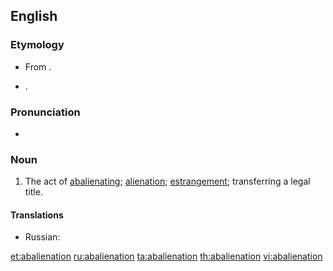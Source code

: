 {{also|abaliénation}}
==English==

===Etymology===
* From {{etyl|la}} {{term|abalienatio}}.
* {{suffix|abalienate|ion}}.

===Pronunciation===
* {{a|US}} {{IPA|/ˌæ.ˌbeɪl.jə.ˈneɪ.ʃən/|/ˌæ.ˌbeɪ.li.ə.ˈneɪ.ʃən/}}
*: {{rhymes|eɪʃən}}

===Noun===
{{en-noun}}

# {{context|obsolete|legal}} The act of [[abalienating]]; [[alienation]]; [[estrangement]]; transferring a legal title.

====Translations====
{{trans-top|act of abalienating}}
{{trans-mid}}
* Russian: {{t|ru|психоз|m|sc=Cyrl}}
{{trans-bottom}}

[[et:abalienation]]
[[ru:abalienation]]
[[ta:abalienation]]
[[th:abalienation]]
[[vi:abalienation]]